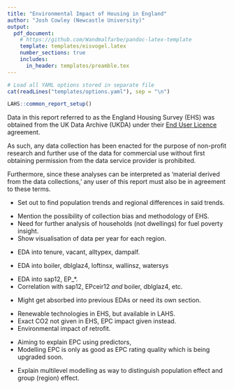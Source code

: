 ```yaml
---
title: "Environmental Impact of Housing in England"
author: "Josh Cowley (Newcastle University)"
output:
  pdf_document:
    # https://github.com/Wandmalfarbe/pandoc-latex-template
    template: templates/eisvogel.latex
    number_sections: true
    includes:
      in_header: templates/preamble.tex
---
```


```r
# Load all YAML options stored in separate file
cat(readLines("templates/options.yaml"), sep = "\n")
```

```r
LAHS::common_report_setup()
```

\chapter{England Housing Survey (EHS)}

\section{Disclaimer}

Data in this report referred to as the England Housing Survey (EHS) was obtained
from the UK Data Archive (UKDA) under their [End User Licence][ukds-eul] 
agreement.

[ukds-eul]:
  https://ukdataservice.ac.uk/app/uploads/cd137-enduserlicence.pdf

As such, any data collection has been enacted for the purpose of non-profit 
research and further use of the data for commercial use without first obtaining
permission from the data service provider is prohibited.

Furthermore, since these analyses can be interpreted as 'material derived from
the data collections,' any user of this report must also be in agreement to 
these terms.


\clearpage <!------------------------------------------------------------------>


\section{Aims}

- Set out to find population trends and regional differences in said trends.


\clearpage <!------------------------------------------------------------------>


\section{Sampling Methodology}

- Mention the possibility of collection bias and methodology of EHS.
- Need for further analysis of households (not dwellings) for fuel poverty 
  insight.
- Show visualisation of data per year for each region.


\clearpage <!------------------------------------------------------------------>


\section{Dwelling Stock}

\subsection{General}

- EDA into tenure, vacant, alltypex, dampalf.

\subsection{Energy Specific}

- EDA into boiler, dblglaz4, loftinsx, wallinsz, watersys

\subsection{Energy Ratings}

- EDA into sap12, EP_*.
- Correlation with sap12, EPceir12 *and* boiler, dblglaz4, etc.


\clearpage <!------------------------------------------------------------------>


\section{Trends}

- Might get absorbed into previous EDAs or need its own section.


\clearpage <!------------------------------------------------------------------>


\section{Data gaps}

- Renewable technologies in EHS, but available in LAHS.
- Exact CO2 not given in EHS, EPC impact given instead.
- Environmental impact of retrofit.


\clearpage <!------------------------------------------------------------------>


\section{Modelling EPC}

- Aiming to explain EPC using predictors,
- Modelling EPC is only as good as EPC rating quality which is being upgraded 
  soon.


\clearpage <!------------------------------------------------------------------>


\section{Modelling Regional Impact}
- Explain multilevel modelling as way to distinguish population effect and 
  group (region) effect.
